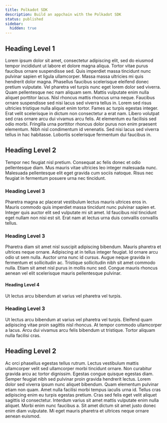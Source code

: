 ```yaml
---
title: Polkadot SDK
description: Build an appchain with the Polkadot SDK
status: published
sidebar:
  hidden: true
---
```


## Heading Level 1

Lorem ipsum dolor sit amet, consectetur adipiscing elit, sed do eiusmod tempor incididunt ut labore et dolore magna aliqua. Tortor vitae purus faucibus ornare suspendisse sed. Quis imperdiet massa tincidunt nunc pulvinar sapien et ligula ullamcorper. Massa massa ultricies mi quis hendrerit dolor magna. Phasellus faucibus scelerisque eleifend donec pretium vulputate. Vel pharetra vel turpis nunc eget lorem dolor sed viverra. Quam pellentesque nec nam aliquam sem. Mattis vulputate enim nulla aliquet porttitor lacus. Nisl rhoncus mattis rhoncus urna neque. Faucibus ornare suspendisse sed nisi lacus sed viverra tellus in. Lorem sed risus ultricies tristique nulla aliquet enim tortor. Fames ac turpis egestas integer. Erat velit scelerisque in dictum non consectetur a erat nam. Libero volutpat sed cras ornare arcu dui vivamus arcu felis. At elementum eu facilisis sed odio morbi. Fringilla urna porttitor rhoncus dolor purus non enim praesent elementum. Nibh nisl condimentum id venenatis. Sed nisi lacus sed viverra tellus in hac habitasse. Lobortis scelerisque fermentum dui faucibus in.

## Heading Level 2

Tempor nec feugiat nisl pretium. Consequat ac felis donec et odio pellentesque diam. Mus mauris vitae ultricies leo integer malesuada nunc. Malesuada pellentesque elit eget gravida cum sociis natoque. Risus nec feugiat in fermentum posuere urna nec tincidunt.

### Heading Level 3

Pharetra magna ac placerat vestibulum lectus mauris ultrices eros in. Mauris commodo quis imperdiet massa tincidunt nunc pulvinar sapien et. Integer quis auctor elit sed vulputate mi sit amet. Id faucibus nisl tincidunt eget nullam non nisi est sit. Erat nam at lectus urna duis convallis convallis tellus.

### Heading Level 3

Pharetra diam sit amet nisl suscipit adipiscing bibendum. Mauris pharetra et ultrices neque ornare. Adipiscing at in tellus integer feugiat. Id ornare arcu odio ut sem nulla. Auctor urna nunc id cursus. Augue neque gravida in fermentum et sollicitudin ac. Tristique sollicitudin nibh sit amet commodo nulla. Etiam sit amet nisl purus in mollis nunc sed. Congue mauris rhoncus aenean vel elit scelerisque mauris pellentesque pulvinar.

#### Heading Level 4

Ut lectus arcu bibendum at varius vel pharetra vel turpis.

### Heading Level 3

Ut lectus arcu bibendum at varius vel pharetra vel turpis. Eleifend quam adipiscing vitae proin sagittis nisl rhoncus. At tempor commodo ullamcorper a lacus. Arcu dui vivamus arcu felis bibendum ut tristique. Tortor aliquam nulla facilisi cras.

## Heading Level 2

Ac orci phasellus egestas tellus rutrum. Lectus vestibulum mattis ullamcorper velit sed ullamcorper morbi tincidunt ornare. Non curabitur gravida arcu ac tortor dignissim. Egestas congue quisque egestas diam. Semper feugiat nibh sed pulvinar proin gravida hendrerit lectus. Lorem dolor sed viverra ipsum nunc aliquet bibendum. Quam elementum pulvinar etiam non quam. Amet nulla facilisi morbi tempus iaculis urna id. Tellus cras adipiscing enim eu turpis egestas pretium. Cras sed felis eget velit aliquet sagittis id consectetur. Interdum varius sit amet mattis vulputate enim nulla aliquet. Morbi enim nunc faucibus a. Sit amet dictum sit amet justo donec enim diam vulputate. Mi eget mauris pharetra et ultrices neque ornare aenean euismod.

